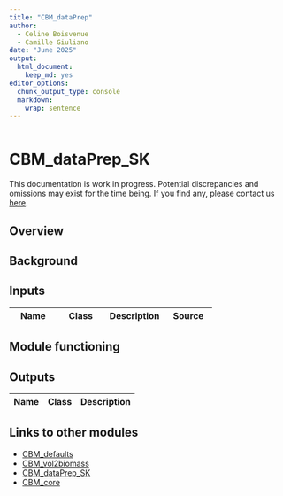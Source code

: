 ```yaml
---
title: "CBM_dataPrep"
author:
  - Celine Boisvenue
  - Camille Giuliano
date: "June 2025"
output:
  html_document:
    keep_md: yes
editor_options:
  chunk_output_type: console
  markdown: 
    wrap: sentence
---
```

```r
```
# CBM_dataPrep_SK

:::{.rmdimportant}
This documentation is work in progress. Potential discrepancies and omissions may exist for the time being. If you find any, please contact us [here]("https://github.com/PredictiveEcology/CBM_datPrep/issues").
:::

## Overview


## Background



## Inputs

| Name | Class | Description | Source |
|-----------------|-----------------|---------------------|-----------------|


## Module functioning



## Outputs

| Name | Class | Description |
|------|-------|-------------|


## Links to other modules

-   [CBM_defaults](https://github.com/PredictiveEcology/CBM_defaults)
-   [CBM_vol2biomass](https://github.com/PredictiveEcology/CBM_vol2biomass)
-   [CBM_dataPrep_SK](https://github.com/PredictiveEcology/CBM_dataPrep_SK)
-   [CBM_core](https://github.com/PredictiveEcology/CBM_core)
